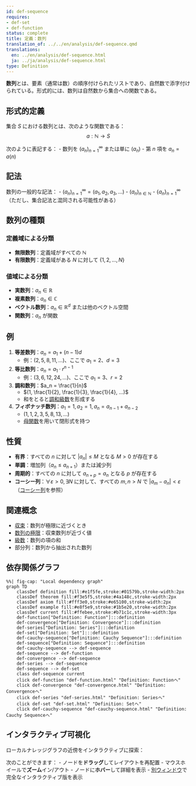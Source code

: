 ```yaml
---
id: def-sequence
requires:
- def-set
- def-function
status: complete
title: 定義：数列
translation_of: ../../en/analysis/def-sequence.qmd
translations:
  en: ../en/analysis/def-sequence.html
  ja: ../ja/analysis/def-sequence.html
type: Definition
---
```


**数列**とは、要素（通常は数）の順序付けられたリストであり、自然数で添字付けられている。形式的には、数列は自然数から集合への関数である。

## 形式的定義

集合 $S$ における数列とは、次のような関数である：
$$a: \mathbb{N} \to S$$

次のように表記する：
- 数列を $(a_n)_{n=1}^{\infty}$ または単に $(a_n)$
- 第 $n$ 項を $a_n = a(n)$

## 記法

数列の一般的な記法：
- $(a_n)_{n=1}^{\infty} = (a_1, a_2, a_3, ...)$
- $(a_n)_{n \in \mathbb{N}}$
- $\{a_n\}_{n=1}^{\infty}$（ただし、集合記法と混同される可能性がある）

## 数列の種類

### 定義域による分類
- **無限数列**：定義域がすべての $\mathbb{N}$
- **有限数列**：定義域がある $N$ に対して $\{1, 2, ..., N\}$

### 値域による分類
- **実数列**：$a_n \in \mathbb{R}$
- **複素数列**：$a_n \in \mathbb{C}$
- **ベクトル数列**：$a_n \in \mathbb{R}^d$ または他のベクトル空間
- **関数列**：$a_n$ が関数

## 例

1. **等差数列**：$a_n = a_1 + (n-1)d$
   - 例：$(2, 5, 8, 11, ...)$、ここで $a_1 = 2$、$d = 3$

2. **等比数列**：$a_n = a_1 \cdot r^{n-1}$
   - 例：$(3, 6, 12, 24, ...)$、ここで $a_1 = 3$、$r = 2$

3. **調和数列**：$a_n = \frac{1}{n}$
   - $(1, \frac{1}{2}, \frac{1}{3}, \frac{1}{4}, ...)$
   - 和をとると[調和級数](def-series.qmd#harmonic-series)を形成する

4. **フィボナッチ数列**：$a_1 = 1, a_2 = 1, a_n = a_{n-1} + a_{n-2}$
   - $(1, 1, 2, 3, 5, 8, 13, ...)$
   - [母関数](../combinatorics/def-generating-function.qmd)を用いて閉形式を持つ

## 性質

- **有界**：すべての $n$ に対して $|a_n| \leq M$ となる $M > 0$ が存在する
- **単調**：増加列（$a_n \leq a_{n+1}$）または減少列
- **周期的**：すべての $n$ に対して $a_{n+p} = a_n$ となる $p$ が存在する
- **コーシー列**：$\forall \varepsilon > 0, \exists N$ に対して、すべての $m,n > N$ で $|a_m - a_n| < \varepsilon$（[コーシー列](def-cauchy-sequence.qmd)を参照）

## 関連概念

- [収束](def-convergence.qmd)：数列が極限に近づくとき
- [数列の極限](def-limit.qmd)：収束数列が近づく値
- [級数](def-series.qmd)：数列の項の和
- 部分列：数列から抽出された数列

## 依存関係グラフ

```mermaid
%%| fig-cap: "Local dependency graph"
graph TD
    classDef definition fill:#e1f5fe,stroke:#01579b,stroke-width:2px
    classDef theorem fill:#f3e5f5,stroke:#4a148c,stroke-width:2px
    classDef axiom fill:#fff3e0,stroke:#e65100,stroke-width:2px
    classDef example fill:#e8f5e9,stroke:#1b5e20,stroke-width:2px
    classDef current fill:#ffebee,stroke:#b71c1c,stroke-width:3px
    def-function["Definition: Function"]:::definition
    def-convergence["Definition: Convergence"]:::definition
    def-series["Definition: Series"]:::definition
    def-set["Definition: Set"]:::definition
    def-cauchy-sequence["Definition: Cauchy Sequence"]:::definition
    def-sequence["Definition: Sequence"]:::definition
    def-cauchy-sequence --> def-sequence
    def-sequence --> def-function
    def-convergence --> def-sequence
    def-series --> def-sequence
    def-sequence --> def-set
    class def-sequence current
    click def-function "def-function.html" "Definition: Functionへ"
    click def-convergence "def-convergence.html" "Definition: Convergenceへ"
    click def-series "def-series.html" "Definition: Seriesへ"
    click def-set "def-set.html" "Definition: Setへ"
    click def-cauchy-sequence "def-cauchy-sequence.html" "Definition: Cauchy Sequenceへ"
```

## インタラクティブ可視化

ローカルナレッジグラフの近傍をインタラクティブに探索：

::: {.graph-viz data-id="def-sequence" data-width="700" data-height="500"}
:::

次のことができます：
- ノードを**ドラッグ**してレイアウトを再配置
- マウスホイールで**ズーム**イン/アウト
- ノードに**ホバー**して詳細を表示
- [別ウィンドウ](../../output/interactive/def-sequence.html){target="_blank"}で完全なインタラクティブ版を表示
